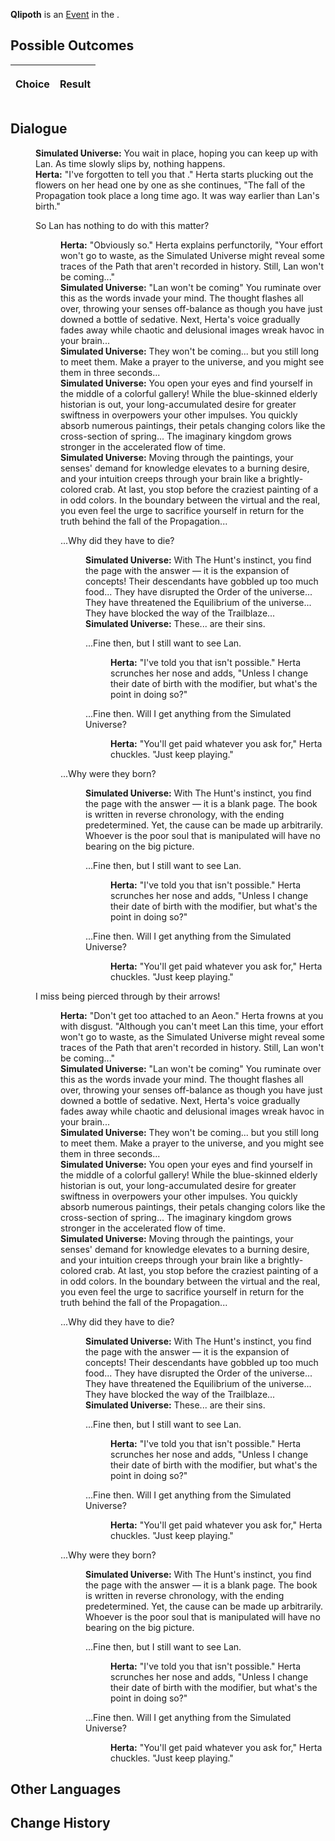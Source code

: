 {{Simulated Universe Event Infobox
|title        = Qlipoth
|image        = Aeon Qlipoth.png
|type         =
|appearsIn    = 
|appearsIn2   = 
|appearsIn3   = 
|requirements =
|prev         = 
|next         = 
|indexRewards =
|characters   =
}}
'''Qlipoth''' is an [[Simulated Universe/Events|Event]] in the .

==Possible Outcomes==
{| class="article-table"
!Choice
!Result

|}

<!--
==Gameplay Notes==

-->
==Dialogue==
{{Dialogue Start}}
:'''Simulated Universe:''' You wait in place, hoping you can keep up with Lan. As time slowly slips by, nothing happens.
:'''Herta:''' "I've forgotten to tell you that {{Color|Keyword|Lan hadn't emerged at this period}}." Herta starts plucking out the flowers on her head one by one as she continues, "The fall of the Propagation took place a long time ago. It was way earlier than Lan's birth."
:{{DIcon|Arrow}} So Lan has nothing to do with this matter?
::'''Herta:''' "Obviously so." Herta explains perfunctorily, "Your effort won't go to waste, as the Simulated Universe might reveal some traces of the Path that aren't recorded in history. Still, Lan won't be coming..."
::'''Simulated Universe:''' "Lan won't be coming" You ruminate over this as the words invade your mind. The thought flashes all over, throwing your senses off-balance as though you have just downed a bottle of sedative. Next, Herta's voice gradually fades away while chaotic and delusional images wreak havoc in your brain...
::'''Simulated Universe:''' They won't be coming... but you still long to meet them. Make a prayer to the universe, and you might see them in three seconds...
::'''Simulated Universe:''' You open your eyes and find yourself in the middle of a colorful gallery! While the blue-skinned elderly historian is out, your long-accumulated desire for greater swiftness in {{Color|Keyword|The Hunt}} overpowers your other impulses. You quickly absorb numerous paintings, their petals changing colors like the cross-section of spring... The imaginary kingdom grows stronger in the accelerated flow of time.
::'''Simulated Universe:''' Moving through the paintings, your senses' demand for knowledge elevates to a burning desire, and your intuition creeps through your brain like a brightly-colored crab. At last, you stop before the craziest painting of a {{Color|Keyword|gondola}} in odd colors. In the boundary between the virtual and the real, you even feel the urge to sacrifice yourself in return for the truth behind the fall of the Propagation...
::{{DIcon|Arrow}} ...Why did they have to die?
:::'''Simulated Universe:''' With The Hunt's instinct, you find the page with the answer &mdash; it is the expansion of concepts! Their descendants have gobbled up too much food... They have disrupted the Order of the universe... They have threatened the Equilibrium of the universe... They have blocked the way of the Trailblaze...
:::'''Simulated Universe:''' These... are their sins.
:::{{DIcon|Arrow}} ...Fine then, but I still want to see Lan.
::::'''Herta:''' "I've told you that isn't possible." Herta scrunches her nose and adds, "Unless I change their date of birth with the modifier, but what's the point in doing so?"
:::{{DIcon|Arrow}} ...Fine then. Will I get anything from the Simulated Universe?
::::'''Herta:''' "You'll get paid whatever you ask for," Herta chuckles. "Just keep playing."
::{{DIcon|Arrow}} ...Why were they born?
:::'''Simulated Universe:''' With The Hunt's instinct, you find the page with the answer &mdash; it is a blank page. The book is written in reverse chronology, with the ending predetermined. Yet, the cause can be made up arbitrarily. Whoever is the poor soul that is manipulated will have no bearing on the big picture.
:::{{DIcon|Arrow}} ...Fine then, but I still want to see Lan.
::::'''Herta:''' "I've told you that isn't possible." Herta scrunches her nose and adds, "Unless I change their date of birth with the modifier, but what's the point in doing so?"
:::{{DIcon|Arrow}} ...Fine then. Will I get anything from the Simulated Universe?
::::'''Herta:''' "You'll get paid whatever you ask for," Herta chuckles. "Just keep playing."
:{{DIcon|Arrow}} I miss being pierced through by their arrows!
::'''Herta:''' "Don't get too attached to an Aeon." Herta frowns at you with disgust. "Although you can't meet Lan this time, your effort won't go to waste, as the Simulated Universe might reveal some traces of the Path that aren't recorded in history. Still, Lan won't be coming..."
::'''Simulated Universe:''' "Lan won't be coming" You ruminate over this as the words invade your mind. The thought flashes all over, throwing your senses off-balance as though you have just downed a bottle of sedative. Next, Herta's voice gradually fades away while chaotic and delusional images wreak havoc in your brain...
::'''Simulated Universe:''' They won't be coming... but you still long to meet them. Make a prayer to the universe, and you might see them in three seconds...
::'''Simulated Universe:''' You open your eyes and find yourself in the middle of a colorful gallery! While the blue-skinned elderly historian is out, your long-accumulated desire for greater swiftness in {{Color|Keyword|The Hunt}} overpowers your other impulses. You quickly absorb numerous paintings, their petals changing colors like the cross-section of spring... The imaginary kingdom grows stronger in the accelerated flow of time.
::'''Simulated Universe:''' Moving through the paintings, your senses' demand for knowledge elevates to a burning desire, and your intuition creeps through your brain like a brightly-colored crab. At last, you stop before the craziest painting of a {{Color|Keyword|gondola}} in odd colors. In the boundary between the virtual and the real, you even feel the urge to sacrifice yourself in return for the truth behind the fall of the Propagation...
::{{DIcon|Arrow}} ...Why did they have to die?
:::'''Simulated Universe:''' With The Hunt's instinct, you find the page with the answer &mdash; it is the expansion of concepts! Their descendants have gobbled up too much food... They have disrupted the Order of the universe... They have threatened the Equilibrium of the universe... They have blocked the way of the Trailblaze...
:::'''Simulated Universe:''' These... are their sins.
:::{{DIcon|Arrow}} ...Fine then, but I still want to see Lan.
::::'''Herta:''' "I've told you that isn't possible." Herta scrunches her nose and adds, "Unless I change their date of birth with the modifier, but what's the point in doing so?"
:::{{DIcon|Arrow}} ...Fine then. Will I get anything from the Simulated Universe?
::::'''Herta:''' "You'll get paid whatever you ask for," Herta chuckles. "Just keep playing."
::{{DIcon|Arrow}} ...Why were they born?
:::'''Simulated Universe:''' With The Hunt's instinct, you find the page with the answer &mdash; it is a blank page. The book is written in reverse chronology, with the ending predetermined. Yet, the cause can be made up arbitrarily. Whoever is the poor soul that is manipulated will have no bearing on the big picture.
:::{{DIcon|Arrow}} ...Fine then, but I still want to see Lan.
::::'''Herta:''' "I've told you that isn't possible." Herta scrunches her nose and adds, "Unless I change their date of birth with the modifier, but what's the point in doing so?"
:::{{DIcon|Arrow}} ...Fine then. Will I get anything from the Simulated Universe?
::::'''Herta:''' "You'll get paid whatever you ask for," Herta chuckles. "Just keep playing."
{{Dialogue End}}

==Other Languages==
{{Other Languages
|zhs   = 克里珀
|zht   = 克里珀
|ja    = クリフォト
|ko    = 클리포트
|es    = Qlipoth
|fr    = Qlipoth
|ru    = Клипот
|th    = Qlipoth
|vi    = Qlipoth
|de    = Qlipoth
|id    = Qlipoth
|pt    = Qlipoth
}}

==Change History==
{{Change History|1.0}}
